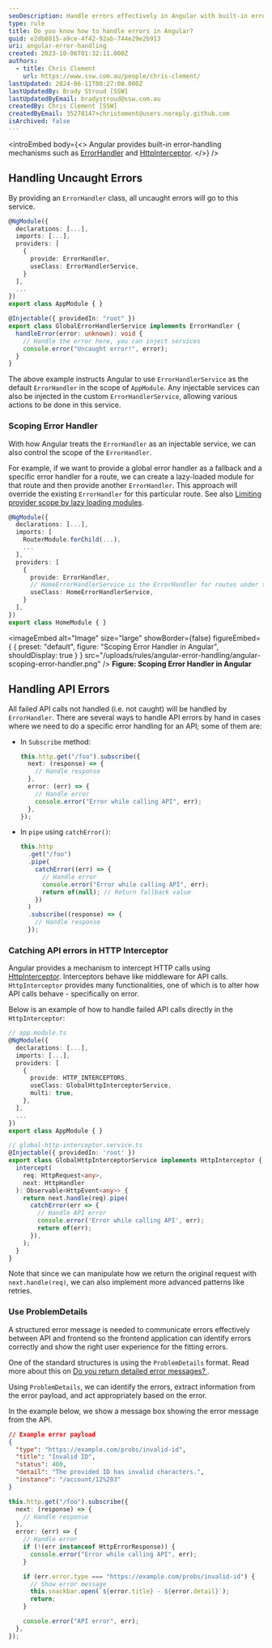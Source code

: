 ```yaml
---
seoDescription: Handle errors effectively in Angular with built-in error-handling mechanisms like ErrorHandler and HttpInterceptor, learn how to scope error handlers and catch API errors
type: rule
title: Do you know how to handle errors in Angular?
guid: e2db8815-a9ce-4f42-92ab-744e29e2b913
uri: angular-error-handling
created: 2023-10-06T01:32:11.000Z
authors:
  - title: Chris Clement
    url: https://www.ssw.com.au/people/chris-clement/
lastUpdated: 2024-06-11T00:27:00.000Z
lastUpdatedBy: Brady Stroud [SSW]
lastUpdatedByEmail: bradystroud@ssw.com.au
createdBy: Chris Clement [SSW]
createdByEmail: 35278147+christoment@users.noreply.github.com
isArchived: false
---
```


<introEmbed
  body={<>
Angular provides built-in error-handling mechanisms such as [ErrorHandler](https://angular.io/api/core/ErrorHandler) and [HttpInterceptor](https://angular.io/api/common/http/HttpInterceptor).
  </>}
/>
## Handling Uncaught Errors

By providing an `ErrorHandler` class, all uncaught errors will go to this service.

```ts
@NgModule({
  declarations: [...],
  imports: [...],
  providers: [
    {
      provide: ErrorHandler,
      useClass: ErrorHandlerService,
    }
  ],
  ...
})
export class AppModule { }
```

```ts
@Injectable({ providedIn: "root" })
export class GlobalErrorHandlerService implements ErrorHandler {
  handleError(error: unknown): void {
    // Handle the error here, you can inject services
    console.error("Uncaught error!", error);
  }
}
```

The above example instructs Angular to use `ErrorHandlerService` as the default `ErrorHandler` in the scope of `AppModule`.
Any injectable services can also be injected in the custom `ErrorHandlerService`, allowing various actions to be done in this service.

### Scoping Error Handler

With how Angular treats the `ErrorHandler` as an injectable service, we can also control the scope of the `ErrorHandler`.

For example, if we want to provide a global error handler as a fallback and a specific error handler for a route, we can create a lazy-loaded module for that route and then provide another `ErrorHandler`. This approach will override the existing `ErrorHandler` for this particular route. See also [Limiting provider scope by lazy loading modules](https://angular.io/guide/providers#limiting-provider-scope-by-lazy-loading-modules).

```ts
@NgModule({
  declarations: [...],
  imports: [
    RouterModule.forChild(...),
    ...
  ],
  providers: [
    {
      provide: ErrorHandler,
      // HomeErrorHandlerService is the ErrorHandler for routes under this lazy-loaded module
      useClass: HomeErrorHandlerService,
    }
  ],
})
export class HomeModule { }
```


<imageEmbed
  alt="Image"
  size="large"
  showBorder={false}
  figureEmbed={ {
    preset: "default",
    figure: "Scoping Error Handler in Angular",
    shouldDisplay: true
  } }
  src="/uploads/rules/angular-error-handling/angular-scoping-error-handler.png"
/>
**Figure: Scoping Error Handler in Angular**

## Handling API Errors

All failed API calls not handled (i.e. not caught) will be handled by `ErrorHandler`. There are several ways to handle API errors by hand in cases where we need to do a specific error handling for an API; some of them are:

* In `Subscribe` method:

  ```ts
  this.http.get("/foo").subscribe({
    next: (response) => {
      // Handle response
    },
    error: (err) => {
      // Handle error
      console.error("Error while calling API", err);
    },
  });
  ```

* In `pipe` using `catchError()`:

  ```ts
  this.http
    .get("/foo")
    .pipe(
      catchError((err) => {
        // Handle error
        console.error("Error while calling API", err);
        return of(null); // Return fallback value
      })
    )
    .subscribe((response) => {
      // Handle response
    });
  ```

### Catching API errors in HTTP Interceptor

Angular provides a mechanism to intercept HTTP calls using [HttpInterceptor](https://angular.io/api/common/http/HttpInterceptor). Interceptors behave like middleware for API calls.
`HttpInterceptor` provides many functionalities, one of which is to alter how API calls behave - specifically on error.

Below is an example of how to handle failed API calls directly in the `HttpInterceptor`:

```ts
// app.module.ts
@NgModule({
  declarations: [...],
  imports: [...],
  providers: [
    {
      provide: HTTP_INTERCEPTORS,
      useClass: GlobalHttpInterceptorService,
      multi: true,
    },
  ],
  ...
})
export class AppModule { }

// global-http-interceptor.service.ts
@Injectable({ providedIn: 'root' })
export class GlobalHttpInterceptorService implements HttpInterceptor {
  intercept(
    req: HttpRequest<any>,
    next: HttpHandler
  ): Observable<HttpEvent<any>> {
    return next.handle(req).pipe(
      catchError(err => {
        // Handle API error
        console.error('Error while calling API', err);
        return of(err);
      }),
    );
  }
}
```

Note that since we can manipulate how we return the original request with `next.handle(req)`, we can also implement more advanced patterns like retries.

### Use ProblemDetails

A structured error message is needed to communicate errors effectively between API and frontend so the frontend application can identify errors correctly and show the right user experience for the fitting errors.

One of the standard structures is using the `ProblemDetails` format. Read more about this on [Do you return detailed error messages?
](/do-you-return-detailed-error-messages).

Using `ProblemDetails`, we can identify the errors, extract information from the error payload, and act appropriately based on the error.

In the example below, we show a message box showing the error message from the API.

```json
// Example error payload
{
  "type": "https://example.com/probs/invalid-id",
  "title": "Invalid ID",
  "status": 400,
  "detail": "The provided ID has invalid characters.",
  "instance": "/account/12%203"
}
```

```ts
this.http.get("/foo").subscribe({
  next: (response) => {
    // Handle response
  },
  error: (err) => {
    // Handle error
    if (!(err instanceof HttpErrorResponse)) {
      console.error("Error while calling API", err);
    }

    if (err.error.type === "https://example.com/probs/invalid-id") {
      // Show error message
      this.snackbar.open(`${error.title} - ${error.detail}`);
      return;
    }

    console.error("API error", err);
  },
});
```
